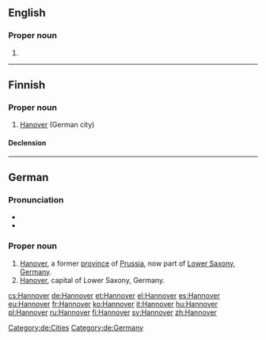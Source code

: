 ==English==

===Proper noun===
{{en-proper noun}}

# {{alternative form of|Hanover|lang=en}}

----


==Finnish==

===Proper noun===
{{fi-proper noun}}

# [[Hanover]] (German city)

====Declension====
{{fi-decl-risti|Hannover|||a|nopl=1|i=0}}

----

==German==
{{wikipedia|lang=de}}

===Pronunciation===
* {{audio|De-Hannover-pronunciation.ogg|audio}}
* {{audio|De-Hannover.ogg|Audio}}

===Proper noun===
{{de-proper noun|n}}

# [[Hanover]], a former [[province]] of [[Prussia]], now part of [[Lower Saxony]], [[Germany]].
# [[Hanover]], capital of Lower Saxony, Germany.

[[Category:de:Cities]]
[[Category:de:Germany]]

[[cs:Hannover]]
[[de:Hannover]]
[[et:Hannover]]
[[el:Hannover]]
[[es:Hannover]]
[[eu:Hannover]]
[[fr:Hannover]]
[[ko:Hannover]]
[[it:Hannover]]
[[hu:Hannover]]
[[pl:Hannover]]
[[ru:Hannover]]
[[fi:Hannover]]
[[sv:Hannover]]
[[zh:Hannover]]
